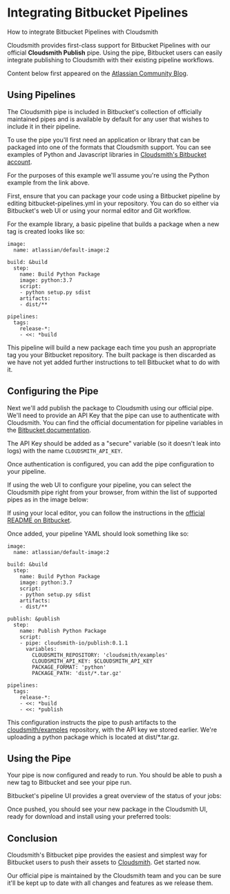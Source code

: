 



# Integrating Bitbucket Pipelines

How to integrate Bitbucket Pipelines with Cloudsmith


Cloudsmith provides first-class support for Bitbucket Pipelines with our official **Cloudsmith Publish** pipe. Using the pipe, Bitbucket users can easily integrate publishing to Cloudsmith with their existing pipeline workflows.

<Card
    title="cloudsmith-pipes-publish"
    description="Bitbucket Pipe for publishing artifacts"
    href="https://bitbucket.org/cloudsmith-io/publish/"
    linkText=""
    icon="utility/documentation"
  />

<BlockImage src={bitbucketPipeCloudsmithPublishImage} alt=""></BlockImage>

Content below first appeared on the [Atlassian Community Blog](https://community.atlassian.com/t5/Marketplace-Apps-Integrations/Cloudsmith-Bitbucket/ba-p/1148691).

## Using Pipelines

The Cloudsmith pipe is included in Bitbucket's collection of officially maintained pipes and is available by default for any user that wishes to include it in their pipeline.

To use the pipe you'll first need an application or library that can be packaged into one of the formats that Cloudsmith support. You can see examples of Python and Javascript libraries in [Cloudsmith's Bitbucket account](https://bitbucket.org/cloudsmith-io/?_ga=2.35066210.2132496434.1565627316-1859711499.1556636245).

For the purposes of this example we'll assume you're using the Python example from the link above.

First, ensure that you can package your code using a Bitbucket pipeline by editing bitbucket-pipelines.yml in your repository. You can do so either via Bitbucket's web UI or using your normal editor and Git workflow.

For the example library, a basic pipeline that builds a package when a new tag is created looks like so:

```text
image:
  name: atlassian/default-image:2

build: &build
  step:
    name: Build Python Package
    image: python:3.7
    script:
    - python setup.py sdist
    artifacts:
    - dist/**

pipelines:
  tags:
    release-*:
    - <<: *build
```

This pipeline will build a new package each time you push an appropriate tag you your Bitbucket repository. The built package is then discarded as we have not yet added further instructions to tell Bitbucket what to do with it.

## Configuring the Pipe

Next we'll add publish the package to Cloudsmith using our official pipe. We'll need to provide an API Key that the pipe can use to authenticate with Cloudsmith. You can find the official documentation for pipeline variables in the [Bitbucket documentation](https://confluence.atlassian.com/bitbucket/variables-in-pipelines-794502608.html?_ga=2.261427278.2132496434.1565627316-1859711499.1556636245).

The API Key should be added as a "secure" variable (so it doesn't leak into logs) with the name `CLOUDSMITH_API_KEY`.
<BlockImage src={bitbucketCloudsmithApiKeyImage} alt=""></BlockImage>

Once authentication is configured, you can add the pipe configuration to your pipeline.

If using the web UI to configure your pipeline, you can select the Cloudsmith pipe right from your browser, from within the list of supported pipes as in the image below:
<BlockImage src={cloudsmithBitbucketPipelineImage} alt=""></BlockImage>

If using your local editor, you can follow the instructions in the [official README on Bitbucket](https://bitbucket.org/cloudsmith-io/publish?_ga=2.189666536.2132496434.1565627316-1859711499.1556636245).

Once added, your pipeline YAML should look something like so:

```text
image:
  name: atlassian/default-image:2

build: &build
  step:
    name: Build Python Package
    image: python:3.7
    script:
    - python setup.py sdist
    artifacts:
    - dist/**

publish: &publish
  step:
    name: Publish Python Package
    script:
    - pipe: cloudsmith-io/publish:0.1.1
      variables:
        CLOUDSMITH_REPOSITORY: 'cloudsmith/examples'
        CLOUDSMITH_API_KEY: $CLOUDSMITH_API_KEY
        PACKAGE_FORMAT: 'python'
        PACKAGE_PATH: 'dist/*.tar.gz'

pipelines:
  tags:
    release-*:
    - <<: *build
    - <<: *publish
```

This configuration instructs the pipe to push artifacts to the [cloudsmith/examples](https://app.cloudsmith.com/cloudsmith/examples) repository, with the API key we stored earlier. We're uploading a python package which is located at dist/\*.tar.gz.

## Using the Pipe

Your pipe is now configured and ready to run. You should be able to push a new tag to Bitbucket and see your pipe run.

Bitbucket's pipeline UI provides a great overview of the status of your jobs:
<BlockImage src={cloudsmithBitbucketPipelineUiImage} alt=""></BlockImage>

Once pushed, you should see your new package in the Cloudsmith UI, ready for download and install using your preferred tools:

<BlockImage src={cloudsmithBitbucketUploadImage} alt=""></BlockImage>

## Conclusion

Cloudsmith's Bitbucket pipe provides the easiest and simplest way for Bitbucket users to push their assets to [Cloudsmith](https://cloudsmith.com/). Get started now.

<Note variant="note" headline="Officially Maintained">
Our official pipe is maintained by the Cloudsmith team and you can be sure it'll be kept up to date with all changes and features as we release them.
</Note>
